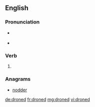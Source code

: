 ==English==

===Pronunciation===
* {{a|RP}} {{IPA|/dɹəʊnd/|lang=en}}
* {{a|GenAm}} {{IPA|/dɹoʊnd/|lang=en}}

===Verb===
{{head|en|verb form}}

# {{en-past of|drone}}

===Anagrams===
* [[nodder#English|nodder]]

[[de:droned]]
[[fr:droned]]
[[mg:droned]]
[[vi:droned]]